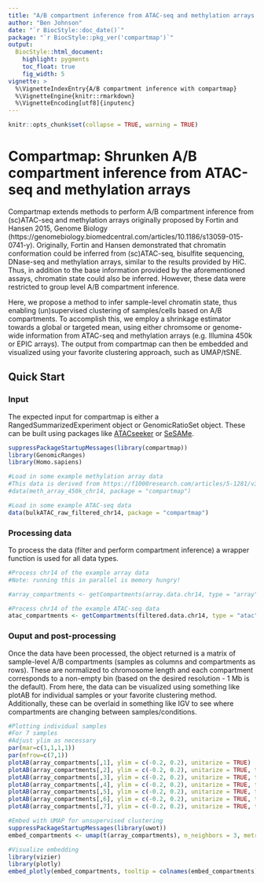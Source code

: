 ```yaml
---
title: "A/B compartment inference from ATAC-seq and methylation arrays with compartmap"
author: "Ben Johnson"
date: "`r BiocStyle::doc_date()`"
package: "`r BiocStyle::pkg_ver('compartmap')`" 
output:
  BiocStyle::html_document:
    highlight: pygments
    toc_float: true
    fig_width: 5
vignette: >
  %\VignetteIndexEntry{A/B compartment inference with compartmap}
  %\VignetteEngine{knitr::rmarkdown}
  %\VignetteEncoding[utf8]{inputenc}
---
```

```r
knitr::opts_chunk$set(collapse = TRUE, warning = TRUE)
```
# Compartmap: Shrunken A/B compartment inference from ATAC-seq and methylation arrays

Compartmap extends methods to perform A/B compartment inference from (sc)ATAC-seq and methylation arrays originally proposed by Fortin and Hansen 2015, Genome Biology (https://genomebiology.biomedcentral.com/articles/10.1186/s13059-015-0741-y). Originally, Fortin and Hansen demonstrated that chromatin conformation could be inferred from (sc)ATAC-seq, bisulfite sequencing, DNase-seq and methylation arrays, similar to the results provided by HiC. Thus, in addition to the base information provided by the aforementioned assays, chromatin state could also be inferred. However, these data were restricted to group level A/B compartment inference.

Here, we propose a method to infer sample-level chromatin state, thus enabling (un)supervised clustering of samples/cells based on A/B compartments. To accomplish this, we employ a shrinkage estimator towards a global or targeted mean, using either chromsome or genome-wide information from ATAC-seq and methylation arrays (e.g. Illumina 450k or EPIC arrays). The output from compartmap can then be embedded and visualized using your favorite clustering approach, such as UMAP/tSNE.

## Quick Start

### Input
The expected input for compartmap is either a RangedSummarizedExperiment object or GenomicRatioSet object. These can be built using packages like [ATACseeker](https://github.com/biobenkj/ATACseeker) or [SeSAMe](https://www.bioconductor.org/packages/devel/bioc/html/sesame.html). 

```r

suppressPackageStartupMessages(library(compartmap))
library(GenomicRanges)
library(Homo.sapiens)

#Load in some example methylation array data
#This data is derived from https://f1000research.com/articles/5-1281/v3
#data(meth_array_450k_chr14, package = "compartmap")

#Load in some example ATAC-seq data
data(bulkATAC_raw_filtered_chr14, package = "compartmap")

```

### Processing data

To process the data (filter and perform compartment inference) a wrapper function is used for all data types.

```r

#Process chr14 of the example array data
#Note: running this in parallel is memory hungry!

#array_compartments <- getCompartments(array.data.chr14, type = "array", parallel = FALSE, chrs = "chr14")

#Process chr14 of the example ATAC-seq data
atac_compartments <- getCompartments(filtered.data.chr14, type = "atac", parallel = FALSE, chrs = "chr14")

```

### Ouput and post-processing

Once the data have been processed, the object returned is a matrix of sample-level A/B compartments (samples as columns and compartments as rows). These are normalized to chromosome length and each compartment corresponds to a non-empty bin (based on the desired resolution - 1 Mb is the default). From here, the data can be visualized using something like plotAB for individual samples or your favorite clustering method. Additionally, these can be overlaid in something like IGV to see where compartments are changing between samples/conditions. 

```r

#Plotting individual samples
#For 7 samples
#Adjust ylim as necessary
par(mar=c(1,1,1,1))
par(mfrow=c(7,1))
plotAB(array_compartments[,1], ylim = c(-0.2, 0.2), unitarize = TRUE)
plotAB(array_compartments[,2], ylim = c(-0.2, 0.2), unitarize = TRUE, top.col = "goldenrod")
plotAB(array_compartments[,3], ylim = c(-0.2, 0.2), unitarize = TRUE, top.col = "darkblue")
plotAB(array_compartments[,4], ylim = c(-0.2, 0.2), unitarize = TRUE, top.col = "red")
plotAB(array_compartments[,5], ylim = c(-0.2, 0.2), unitarize = TRUE, top.col = "black")
plotAB(array_compartments[,6], ylim = c(-0.2, 0.2), unitarize = TRUE, top.col = "cyan")
plotAB(array_compartments[,7], ylim = c(-0.2, 0.2), unitarize = TRUE, top.col = "seagreen")

#Embed with UMAP for unsupervised clustering
suppressPackageStartupMessages(library(uwot))
embed_compartments <- umap(t(array_compartments), n_neighbors = 3, metric = "manhattan", n_components = 5, n_trees = 100)

#Visualize embedding
library(vizier)
library(plotly)
embed_plotly(embed_compartments, tooltip = colnames(embed_compartments), show_legend = FALSE)

```
